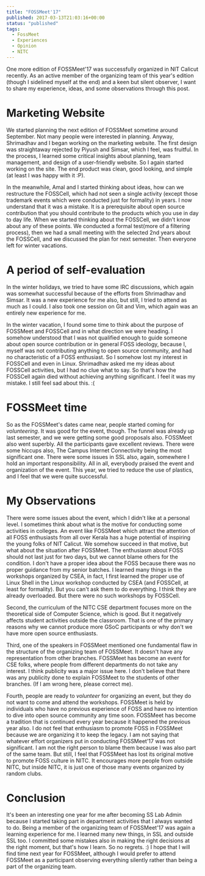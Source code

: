```yaml
---
title: "FOSSMeet'17"
published: 2017-03-13T21:03:16+00:00
status: "published"
tags:
  - FossMeet
  - Experiences
  - Opinion
  - NITC
---
```


One more edition of FOSSMeet'17 was successfully organized in NIT Calicut
recently. As an active member of the organizing team of this year's edition
(though I sidelined myself at the end) and a keen but silent observer, I want to
share my experience, ideas, and some observations through this post.

# Marketing Website

We started planning the next edition of FOSSMeet sometime around September. Not
many people were interested in planning. Anyway, Shrimadhav and I began working
on the marketing website. The first design was straightaway rejected by Piyush
and Simsar, which I feel, was fruitful. In the process, I learned some critical
insights about planning, team management, and design of a user-friendly website.
So I again started working on the site. The end product was clean, good looking,
and simple (at least I was happy with it :P).

In the meanwhile, Amal and I started thinking about ideas, how can we
restructure the FOSSCell, which had not seen a single activity (except those
trademark events which were conducted just for formality) in years. I now
understand that it was a mistake. It is a prerequisite about open source
contribution that you should contribute to the products which you use in day to
day life. When we started thinking about the FOSSCell, we didn't know about any
of these points. We conducted a formal test(more of a filtering process), then
we had a small meeting with the selected 2nd years about the FOSSCell, and we
discussed the plan for next semester. Then everyone left for winter vacations.

# A period of self-evaluation

In the winter holidays, we tried to have some IRC discussions, which again was
somewhat successful because of the efforts from Shrimadhav and Simsar. It was a
new experience for me also, but still, I tried to attend as much as I could. I
also took one session on Git and Vim, which again was an entirely new experience
for me.

In the winter vacation, I found some time to think about the purpose of FOSSMeet
and FOSSCell and in what direction we were heading. I somehow understood that I
was not qualified enough to guide someone about open source contribution or in
general FOSS ideology, because I, myself was not contributing anything to open
source community, and had no characteristic of a FOSS enthusiast. So I somehow
lost my interest in FOSSCell and even in Linux. Shrimadhav asked me my ideas
about FOSSCell activities, but I had no clue what to say. So that's how the
FOSSCell again died without achieving anything significant. I feel it was my
mistake. I still feel sad about this. :(

# FOSSMeet time

So as the FOSSMeet's dates came near, people started coming for _volunteering_.
It was good for the event, though. The funnel was already up last semester, and
we were getting some good proposals also. FOSSMeet also went superbly. All the
participants gave excellent reviews. There were some hiccups also, The Campus
Internet Connectivity being the most significant one. There were some issues in
SSL also, again, somewhere I hold an important responsibility. All in all,
everybody praised the event and organization of the event. This year, we tried
to reduce the use of plastics, and I feel that we were quite successful.

# My Observations

There were some issues about the event, which I didn't like at a personal level.
I sometimes think about what is the motive for conducting some activities in
colleges. An event like FOSSMeet which attract the attention of all FOSS
enthusiasts from all over Kerala has a huge potential of inspiring the young
folks of NIT Calicut. We somehow succeed in that motive, but what about the
situation after FOSSMeet. The enthusiasm about FOSS should not last just for two
days, but we cannot blame others for the condition. I don't have a proper idea
about the FOSS because there was no proper guidance from my senior batches. I
learned many things in the workshops organized by CSEA, in fact, I first learned
the proper use of Linux Shell in the Linux workshop conducted by CSEA (and
FOSSCell, at least for formality). But you can't ask them to do everything. I
think they are already overloaded. But there were no such workshops by FOSSCell.

Second, the curriculum of the NITC CSE department focuses more on the
theoretical side of Computer Science, which is good. But it negatively affects
student activities outside the classroom. That is one of the primary reasons why
we cannot produce more GSoC participants or why don't we have more open source
enthusiasts.

Third, one of the speakers in FOSSMeet mentioned one fundamental flaw in the
structure of the organizing team of FOSSMeet. It doesn't have any representation
from other branches. FOSSMeet has become an event for CSE folks, where people
from different departments do not take any interest. I think publicity was a
major issue here. I don't believe that there was any publicity done to explain
FOSSMeet to the students of other branches. (If I am wrong here, please correct
me).

Fourth, people are ready to _volunteer_ for organizing an event, but they do not
want to come and attend the workshops. FOSSMeet is held by individuals who have
no previous experience of FOSS and have no intention to dive into open source
community any time soon. FOSSMeet has become a tradition that is continued every
year because it happened the previous year also. I do not feel that enthusiasm
to promote FOSS in FOSSMeet because we are organizing it to keep the legacy. I
am not saying that whatever effort organizers put in conducting FOSSMeet'17 was
not significant. I am not the right person to blame them because I was also part
of the same team. But still, I feel that FOSSMeet has lost its original motive
to promote FOSS culture in NITC. It encourages more people from outside NITC,
but inside NITC, it is just one of those many events organized by random clubs.

# Conclusion

It's been an interesting one year for me after becoming SS Lab Admin because I
started taking part in department activities that I always wanted to do. Being a
member of the organizing team of FOSSMeet'17 was again a learning experience for
me. I learned many new things, in SSL and outside SSL too. I committed some
mistakes also in making the right decisions at the right moment, but that's how
I learn. So no regrets. :) I hope that I will find time next year for FOSSMeet,
although I would prefer to attend FOSSMeet as a participant observing everything
silently rather than being a part of the organizing team.
